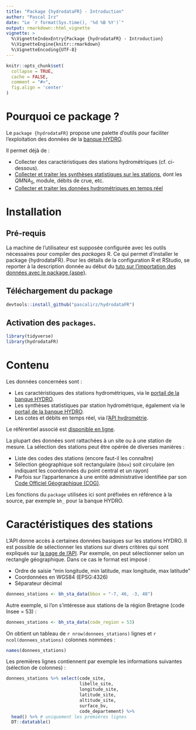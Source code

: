 ---
title: "Package {hydrodataFR} - Introduction"
author: "Pascal Irz"
date: "Le `r format(Sys.time(), '%d %B %Y')`"
output: rmarkdown::html_vignette
vignette: >
  %\VignetteIndexEntry{Package {hydrodataFR} - Introduction}
  %\VignetteEngine{knitr::rmarkdown}
  %\VignetteEncoding{UTF-8}
---

```{r setup, include = FALSE}
knitr::opts_chunk$set(
  collapse = TRUE,
  cache = FALSE,
  comment = "#>",
  fig.align = 'center'
)
```

# Pourquoi ce package ?

Le `package {hydrodataFR}` propose une palette d'outils pour faciliter l'exploitation des données de la [banque HYDRO](http://hydro.eaufrance.fr/).

Il permet déjà de :

- Collecter des caractéristiques des stations hydrométriques (cf. ci-dessous).
- [Collecter et traiter les synthèses statistiques sur les stations](https://rpubs.com/kamoke/735781), dont les $QMNA_5$, module, débits de crue, etc.
- [Collecter et traiter les données hydrométriques en temps réel](https://rpubs.com/kamoke/735781)


# Installation

## Pré-requis

La machine de l'utilisateur est supposée configurée avec les outils nécessaires pour compiler des *packages* R. Ce qui permet d'installer le package {hydrodataFR}. Pour les détails de la configuration R et RStudio, se reporter à la description donnée au début du [tuto sur l'importation des données avec le package {aspe}](https://rpubs.com/kamoke/713407).

## Téléchargement du package

```{r, eval = FALSE}
devtools::install_github("pascalirz/hydrodataFR")
```

## Activation des `packages`.

```{r, message = FALSE, warning = FALSE}
library(tidyverse)
library(hydrodataFR)
```

# Contenu

Les données concernées sont :

- Les caractéristiques des stations hydrométriques, via le [portail de la banque HYDRO](http://hydro.eaufrance.fr/).
- Les synthèses statistiques par station hydrométrique, également via le [portail de la banque HYDRO](http://hydro.eaufrance.fr/).
- Les cotes et débits en temps réel, via l'[API hydrométrie](https://hubeau.eaufrance.fr/page/api-hydrometrie).

Le référentiel associé est [disponible en ligne](https://www.sandre.eaufrance.fr/notice-doc/r%C3%A9f%C3%A9rentiel-hydrom%C3%A9trique-3).

La plupart des données sont rattachées à un site ou à une station de mesure. La sélection des stations peut être opérée de diverses manières :

- Liste des codes des stations (encore faut-il les connaître)
- Sélection géographique soit rectangulaire (`bbox`) soit circulaire (en indiquant les coordonnées du point central et un rayon)
- Parfois sur l'appartenance à une entité administrative identifiée par son [Code Officiel Géographique (COG)](https://www.data.gouv.fr/fr/datasets/code-officiel-geographique-cog/).

Les fonctions du `package` utilisées ici sont préfixées en référence à la source, par exemple `bh_` pour la banque HYDRO. 

# Caractéristiques des stations

L'API donne accès à certaines données basiques sur les stations HYDRO. Il est possible de sélectionner les stations sur divers critères qui sont expliqués sur [la page de l'API](https://hubeau.eaufrance.fr/page/api-hydrometrie#/hydrometrie/sites). Par exemple, on peut sélectionner selon un rectangle géographique. Dans ce cas le format est imposé :

- Ordre de saisie "min longitude, min latitude, max longitude, max latitude"
- Coordonnées en WGS84 (EPSG:4326)
- Séparateur décimal

```{r, eval = FALSE}
donnees_stations <- bh_sta_data(bbox = "-7, 46, -3, 48")
```

Autre exemple, si l'on s'intéresse aux stations de la région Bretagne (code Insee = 53) :

```{r, eval = TRUE}
donnees_stations <- bh_sta_data(code_region = 53)
```

On obtient un tableau de `r nrow(donnees_stations)` lignes et `r ncol(donnees_stations)` colonnes nommées :

```{r}
names(donnees_stations)
```

Les premières lignes contiennent par exemple les informations suivantes (sélection de colonnes) :

```{r}
donnees_stations %>% select(code_site,
                            libelle_site,
                            longitude_site,
                            latitude_site,
                            altitude_site,
                            surface_bv,
                            code_departement) %>%
  head() %>% # uniquement les premières lignes
  DT::datatable()
```

